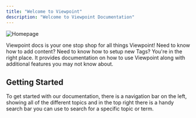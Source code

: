 ```yaml
---
title: "Welcome to Viewpoint" 
description: "Welcome to Viewpoint Documentation"
---
```



![Homepage](/assets/content/intro-hero.png)

Viewpoint docs is your one stop shop for all things Viewpoint! Need to know how to add content? Need to know how to setup new Tags? You're in the right place. It provides documentation on how to use Viewpoint along with additional features you may not know about.



## Getting Started

To get started with our documentation, there is a navigation bar on the left, showing all of the different topics and in the top right there is a handy search bar you can use to search for a specific topic or term.
